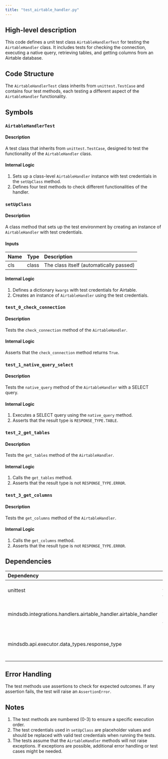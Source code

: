 ```yaml
---
title: "test_airtable_handler.py"
---
```


## High-level description
This code defines a unit test class `AirtableHandlerTest` for testing the `AirtableHandler` class. It includes tests for checking the connection, executing a native query, retrieving tables, and getting columns from an Airtable database.

## Code Structure
The `AirtableHandlerTest` class inherits from `unittest.TestCase` and contains four test methods, each testing a different aspect of the `AirtableHandler` functionality.

## Symbols

### `AirtableHandlerTest`
#### Description
A test class that inherits from `unittest.TestCase`, designed to test the functionality of the `AirtableHandler` class.

#### Internal Logic
1. Sets up a class-level `AirtableHandler` instance with test credentials in the `setUpClass` method.
2. Defines four test methods to check different functionalities of the handler.

### `setUpClass`
#### Description
A class method that sets up the test environment by creating an instance of `AirtableHandler` with test credentials.

#### Inputs
| Name | Type | Description |
|:-----|:-----|:------------|
| cls | class | The class itself (automatically passed) |

#### Internal Logic
1. Defines a dictionary `kwargs` with test credentials for Airtable.
2. Creates an instance of `AirtableHandler` using the test credentials.

### `test_0_check_connection`
#### Description
Tests the `check_connection` method of the `AirtableHandler`.

#### Internal Logic
Asserts that the `check_connection` method returns `True`.

### `test_1_native_query_select`
#### Description
Tests the `native_query` method of the `AirtableHandler` with a SELECT query.

#### Internal Logic
1. Executes a SELECT query using the `native_query` method.
2. Asserts that the result type is `RESPONSE_TYPE.TABLE`.

### `test_2_get_tables`
#### Description
Tests the `get_tables` method of the `AirtableHandler`.

#### Internal Logic
1. Calls the `get_tables` method.
2. Asserts that the result type is not `RESPONSE_TYPE.ERROR`.

### `test_3_get_columns`
#### Description
Tests the `get_columns` method of the `AirtableHandler`.

#### Internal Logic
1. Calls the `get_columns` method.
2. Asserts that the result type is not `RESPONSE_TYPE.ERROR`.

## Dependencies
| Dependency | Purpose |
|:-----------|:--------|
| unittest | Provides the testing framework |
| mindsdb.integrations.handlers.airtable_handler.airtable_handler | Contains the AirtableHandler class being tested |
| mindsdb.api.executor.data_types.response_type | Provides the RESPONSE_TYPE enum for checking response types |

## Error Handling
The test methods use assertions to check for expected outcomes. If any assertion fails, the test will raise an `AssertionError`.

## Notes
1. The test methods are numbered (0-3) to ensure a specific execution order.
2. The test credentials used in `setUpClass` are placeholder values and should be replaced with valid test credentials when running the tests.
3. The tests assume that the `AirtableHandler` methods will not raise exceptions. If exceptions are possible, additional error handling or test cases might be needed.